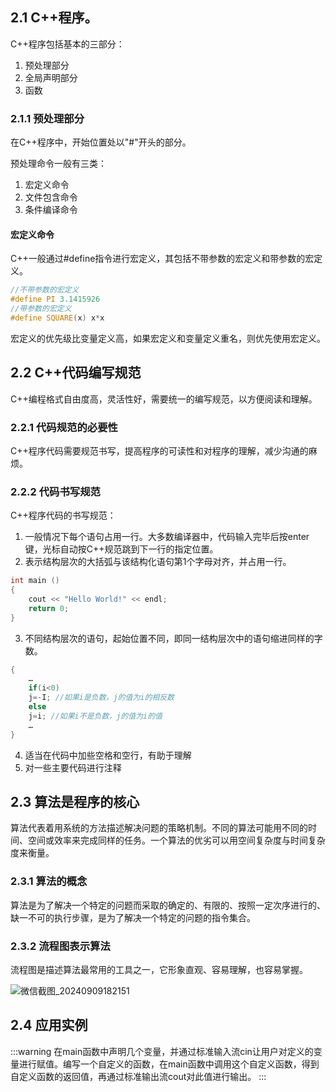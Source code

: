 
<WordCount>

## 2.1 C++程序。

C++程序包括基本的三部分：

1. 预处理部分
2. 全局声明部分
3. 函数

### 2.1.1 预处理部分

在C++程序中，开始位置处以"#"开头的部分。

预处理命令一般有三类：

1. 宏定义命令
2. 文件包含命令
3. 条件编译命令

#### 宏定义命令

C++一般通过#define指令进行宏定义，其包括不带参数的宏定义和带参数的宏定义。

```cpp
//不带参数的宏定义
#define PI 3.1415926
//带参数的宏定义
#define SQUARE(x) x*x
```

宏定义的优先级比变量定义高，如果宏定义和变量定义重名，则优先使用宏定义。

## 2.2 C++代码编写规范

C++编程格式自由度高，灵活性好，需要统一的编写规范，以方便阅读和理解。

### 2.2.1 代码规范的必要性

C++程序代码需要规范书写，提高程序的可读性和对程序的理解，减少沟通的麻烦。

### 2.2.2 代码书写规范

C++程序代码的书写规范：

1. 一般情况下每个语句占用一行。大多数编译器中，代码输入完毕后按enter键，光标自动按C++规范跳到下一行的指定位置。
2. 表示结构层次的大括弧与该结构化语句第1个字母对齐，并占用一行。
```cpp
int main ()
{
    cout << "Hello World!" << endl;
    return 0;
}
```
3. 不同结构层次的语句，起始位置不同，即同一结构层次中的语句缩进同样的字数。
```cpp
{
    …
    if(i<0)
    j=-I; //如果i是负数，j的值为i的相反数
    else
    j=i; //如果i不是负数，j的值为i的值
    …
}
```
4. 适当在代码中加些空格和空行，有助于理解
5. 对一些主要代码进行注释

## 2.3 算法是程序的核心

算法代表着用系统的方法描述解决问题的策略机制。不同的算法可能用不同的时间、空间或效率来完成同样的任务。一个算法的优劣可以用空间复杂度与时间复杂度来衡量。

### 2.3.1 算法的概念

算法是为了解决一个特定的问题而采取的确定的、有限的、按照一定次序进行的、缺一不可的执行步骤，是为了解决一个特定的问题的指令集合。

### 2.3.2 流程图表示算法

流程图是描述算法最常用的工具之一，它形象直观、容易理解，也容易掌握。

![微信截图_20240909182151](https://github.com/user-attachments/assets/21a8547d-598d-48ef-a74d-eec51ca73079)

## 2.4 应用实例
:::warning
在main函数中声明几个变量，并通过标准输入流cin让用户对定义的变量进行赋值。编写一个自定义的函数，在main函数中调用这个自定义函数，得到自定义函数的返回值，再通过标准输出流cout对此值进行输出。
:::


</WordCount> 